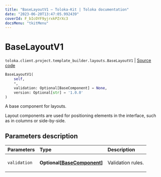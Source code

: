 ```yaml
---
title: "BaseLayoutV1 — Toloka-Kit | Toloka documentation"
date: "2023-06-20T13:47:05.992439"
coverId: F_bIcOYF9yjrxkPZrXc3
docsMenu: "tkitMenu"
---
```


# BaseLayoutV1

`toloka.client.project.template_builder.layouts.BaseLayoutV1` | [Source code](https://github.com/Toloka/toloka-kit/blob/v1.2.0/src/client/project/template_builder/layouts.py#L27)

```python
BaseLayoutV1(
    self,
    *,
    validation: Optional[BaseComponent] = None,
    version: Optional[str] = '1.0.0'
)
```

A base component for layouts.

Layout components are used for positioning elements in the interface, such as in columns or side-by-side.

## Parameters description

| Parameters | Type | Description |
| :----------| :----| :-----------|
`validation`|**Optional\[[BaseComponent](/docs/toloka-kit/reference/toloka.client.project.template_builder.base.BaseComponent)\]**|<p>Validation rules.</p>